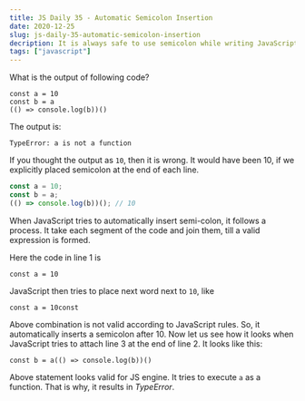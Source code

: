 ```yaml
---
title: JS Daily 35 - Automatic Semicolon Insertion
date: 2020-12-25
slug: js-daily-35-automatic-semicolon-insertion
decription: It is always safe to use semicolon while writing JavaScript code. Otherwise there is a chance that the compiler misunderstand the meaning of the written code statements.
tags: ["javascript"]
---
```



What is the output of following code?

```javascript{numberLines: true}
const a = 10
const b = a
(() => console.log(b))()
```

<Divider />

The output is:

```
TypeError: a is not a function
```

If you thought the output as `10`, then it is wrong. It would have been 10, if we explicitly placed semicolon at the end of each line.

```javascript
const a = 10;
const b = a;
(() => console.log(b))(); // 10
```

When JavaScript tries to automatically insert semi-colon, it follows a process. It take each segment of the code and join them, till a valid expression is formed.

Here the code in line 1 is

```
const a = 10
```

JavaScript then tries to place next word next to `10`, like

```
const a = 10const
```

Above combination is not valid according to JavaScript rules. So, it automatically inserts a semicolon after 10. Now let us see how it looks when JavaScript tries to attach line 3 at the end of line 2. It looks like this:

```
const b = a(() => console.log(b))()
```

Above statement looks valid for JS engine. It tries to execute `a` as a function. That is why, it results in _TypeError_.
